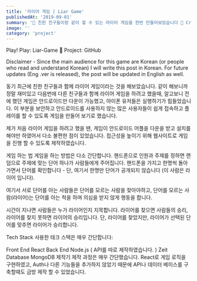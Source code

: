 ```yaml
---
title: '라이어 게임 | Liar Game'
publishedAt: '2019-09-01'
summary: '👾 친한 친구들이랑 같이 할 수 있는 라이어 게임을 한번 만들어보았습니다 🤡 Created a game which you can play with your friend'
image: ''
category: 'project'
---
```


Play!
Play: Liar-Game 🤡
Project: GitHub

Disclaimer - Since the main audience for this game are Korean (or people who read and understand Korean) I will write this post in Korean. For future updates (Eng .ver is released), the post will be updated in English as well.

동기
최근에 친한 친구들과 함께 라이어 게임이라는 것을 해보았습니다. 같이 해보니까 정말 재미있고 다음번에 다른 친구들과 함께 라이어 게임을 하려고 했을때, 알고보니 전에 했던 게임은 안드로이드만 다운이 가능했고, 아이폰 유저들은 실행하기가 힘들었습니다. 이 부분을 보안하고 안드로이드를 사용하지 않는 많은 사용자들이 쉽게 접속하고 플레이를 할 수 있도록 게임을 만들어 보기로 했습니다.

제가 처음 라이어 게임을 하려고 했을 땐, 게임이 안드로이드 어플을 다운을 받고 설치를 해야만 하였어서 다소 불편한 점이 있었습니다. 접근성을 높이기 위해 웹사이트로 게임을 진행 할 수 있도록 제작하였습니다.

게임 하는 법
게임을 하는 방법은 다소 간단합니다. 핸드폰으로 인원과 주제를 정하면 랜덤으로 주제에 맞는 단어 하나가 사람들에게 주어집니다. 핸드폰을 가지고 한명씩 돌아가면서 단어를 확인합니다 - 단, 여기서 한명만 단어가 공개되지 않습니다 (이 사람은 라이어 입니다).

여기서 서로 단어를 아는 사람들은 단어를 모르는 사람을 찾아야하고, 단어를 모르는 사람(라이어)는 단어를 아는 척을 하며 의심을 받지 않게 행동을 합니다.

시간이 지나면 사람들은 누가 라이어인지 지목합니다. 라이어를 찾으면 사람들의 승리, 라이어를 찾지 못하면 라이어의 승리입니다. 단, 라이어를 찾았지만, 라이어가 선택된 단어를 맞추면 라이어가 승리합니다.

Tech Stack
사용한 태크 스택은 매우 간단합니다:

Front End
React
Back End
Node.js ( API를 따로 제작하였습니다. )
Zeit
Database
MongoDB
제작기
제작 과정은 매우 간단했습니다. React로 게임 로직을 구현하였고, Auth나 다른 기능들을 추가하지 않았기 때문에 API나 데이터 베이스를 구축할때도 금방 제작 할 수 있었습니다.
